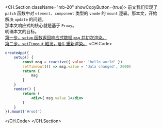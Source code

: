 <CH.Section className="mb-20" showCopyButton={true}>
前文我们实现了 `patch` 函数中对 `element`、`component` 类型的 `vnode`
的 `mount` 逻辑。那本文，开始解决 `update` 的问题。  
那本文响应式的核心就是基于 `Proxy`。
<br />
明确本文的目标。  
[第一步，`setup` 函数返回响应式数据 `msg` 并初次渲染。](focus://demo.jsx#2:3,5:7,11)  
[第二步，`setTimeout` 触发，`组件` 重新渲染。](focus://demo.jsx#4,11)
<CH.Code>
```jsx demo.jsx
createApp({
	setup() {
		const msg = reactive({ value: 'hello world' })
		setTimeout(() => msg.value = 'data changed', 2000)
		return {
			msg
		}
	}
	render() {
		return (
			<div>{ msg.value }</div>
		)
	}
}).mount('#root')

```
</CH.Code>
</CH.Section>